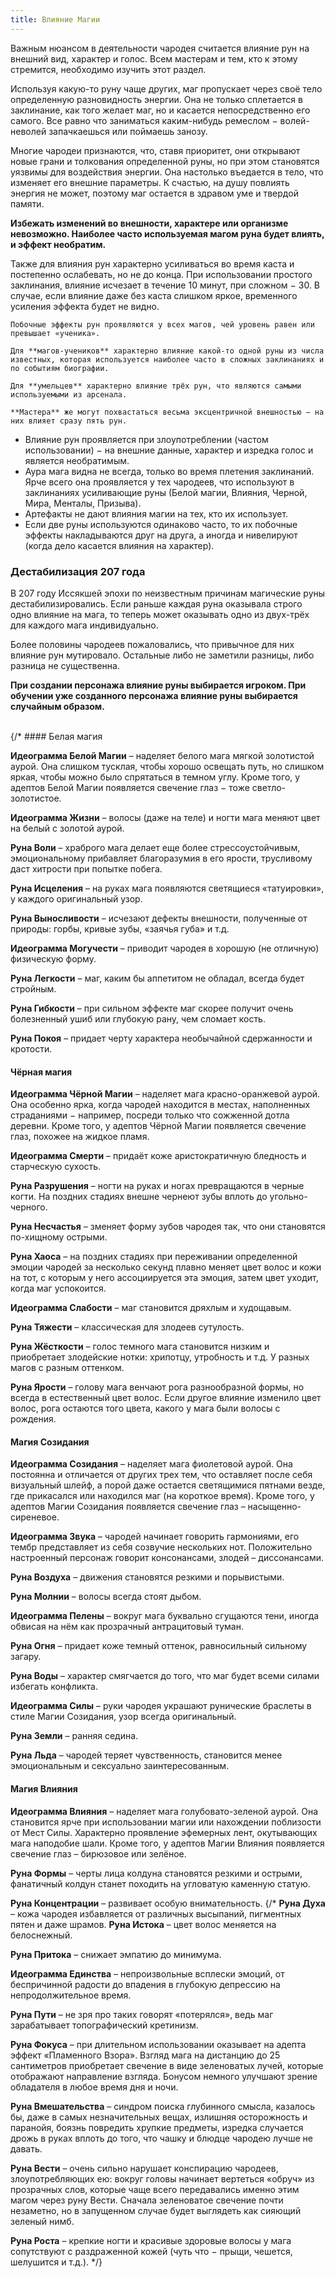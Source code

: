 ```yaml
---
title: Влияние Магии
---
```




<ButtonCover src="pic.jpg" title="Влияние Магии" author="Clint Cearley" authorHref="https://www.artstation.com/clintcearley" />
<BlockquoteBox attention>
    Важным нюансом в деятельности чародея считается влияние рун на внешний вид, характер и голос. Всем мастерам и тем, кто к этому стремится, необходимо изучить этот раздел.
</BlockquoteBox>

Используя какую-то руну чаще других, маг пропускает через своё тело определенную разновидность энергии. Она не только сплетается в заклинание, как того желает маг, но и касается непосредственно его самого. Все равно что заниматься каким-нибудь ремеслом − волей-неволей запачкаешься или поймаешь занозу.

Многие чародеи признаются, что, ставя приоритет, они открывают новые грани и толкования определенной руны, но при этом становятся уязвимы для воздействия энергии. Она настолько въедается в тело, что изменяет его внешние параметры. К счастью, на душу повлиять энергия не может, поэтому маг остается в здравом уме и твердой памяти.

**Избежать изменений во внешности, характере или организме невозможно. Наиболее часто используемая магом руна будет влиять, и эффект необратим.**

Также для влияния рун характерно усиливаться во время каста и постепенно ослабевать, но не до конца. При использовании простого заклинания, влияние исчезает в течение 10 минут, при сложном − 30. В случае, если влияние даже без каста слишком яркое, временного усиления эффекта будет не видно.

<BlockquoteBox text>

    Побочные эффекты рун проявляются у всех магов, чей уровень равен или превышает «ученика».

    Для **магов-учеников** характерно влияние какой-то одной руны из числа известных, которая используется наиболее часто в сложных заклинаниях и по событиям биографии.

    Для **умельцев** характерно влияние трёх рун, что являются самыми используемыми из арсенала.

    **Мастера** же могут похвастаться весьма эксцентричной внешностью − на них влияет сразу пять рун.

</BlockquoteBox>

* Влияние рун проявляется при злоупотреблении (частом использовании) − на внешние данные, характер и изредка голос и является необратимым.
* Аура мага видна не всегда, только во время плетения заклинаний. Ярче всего она проявляется у тех чародеев, что используют в заклинаниях усиливающие руны (Белой магии, Влияния, Черной, Мира, Менталы, Призыва).
* Артефакты не дают влияния магии на тех, кто их использует.
* Если две руны используются одинаково часто, то их побочные эффекты накладываются друг на друга, а иногда и нивелируют (когда дело касается влияния на характер).

### Дестабилизация 207 года
<BlockquoteBox mystery text>
В 207 году Иссякшей эпохи по неизвестным причинам магические руны дестабилизировались. Если раньше каждая руна оказывала строго одно влияние на мага, то теперь может оказывать одно из двух-трёх для каждого мага индивидуально.

Более половины чародеев пожаловались, что привычное для них влияние рун мутировало. Остальные либо не заметили разницы, либо разница не существенна.

<b>При создании персонажа влияние руны выбирается игроком. При обучении уже созданного персонажа влияние руны выбирается случайным образом.</b><br/><br/>
</BlockquoteBox>

<Influences/>

{/* #### Белая магия

**Идеограмма Белой Магии** – наделяет белого мага мягкой золотистой аурой. Она слишком тусклая, чтобы хорошо освещать путь, но слишком яркая, чтобы можно было спрятаться в темном углу. Кроме того, у адептов Белой Магии появляется свечение глаз − тоже светло-золотистое.

**Идеограмма Жизни** – волосы (даже на теле) и ногти мага меняют цвет на белый с золотой аурой.

**Руна Воли** – храброго мага делает еще более стрессоустойчивым, эмоциональному прибавляет благоразумия в его ярости, трусливому даст хитрости при попытке побега.

**Руна Исцеления** – на руках мага появляются светящиеся «татуировки», у каждого оригинальный узор.

**Руна Выносливости** – исчезают дефекты внешности, полученные от природы: горбы, кривые зубы, «заячья губа» и т.д.

**Идеограмма Могучести** – приводит чародея в хорошую (не отличную) физическую форму.

**Руна Легкости** – маг, каким бы аппетитом не обладал, всегда будет стройным.

**Руна Гибкости** – при сильном эффекте маг скорее получит очень болезненный ушиб или глубокую рану, чем сломает кость.

**Руна Покоя** – придает черту характера необычайной сдержанности и кротости.

#### Чёрная магия

**Идеограмма Чёрной Магии** – наделяет мага красно-оранжевой аурой. Она особенно ярка, когда чародей находится в местах, наполненных страданиями − например, посреди только что сожженной дотла деревни. Кроме того, у адептов Чёрной Магии появляется свечение глаз, похожее на жидкое пламя.

**Идеограмма Смерти** – придаёт коже аристократичную бледность и старческую сухость.

**Руна Разрушения** – ногти на руках и ногах превращаются в черные когти. На поздних стадиях внешне чернеют зубы вплоть до угольно-черного.

**Руна Несчастья** – зменяет форму зубов чародея так, что они становятся по-хищному острыми.

**Руна Хаоса** – на поздних стадиях при переживании определенной эмоции чародей за несколько секунд плавно меняет цвет волос и кожи на тот, с которым у него ассоциируется эта эмоция, затем цвет уходит, когда маг успокоится.

**Идеограмма Слабости** – маг становится дряхлым и худощавым.

**Руна Тяжести** – классическая для злодеев сутулость.

**Руна Жёсткости** – голос темного мага становится низким и приобретает злодейские нотки: хрипотцу, утробность и т.д. У разных магов с разным оттенком.

**Руна Ярости** – голову мага венчают рога разнообразной формы, но всегда в естественный цвет волос. Если другое влияние изменило цвет волос, рога остаются того цвета, какого у мага были волосы с рождения.

#### Магия Созидания

**Идеограмма Созидания** – наделяет мага фиолетовой аурой. Она постоянна и отличается от других трех тем, что оставляет после себя визуальный шлейф, а порой даже остается светящимися пятнами везде, где прикасался или находился маг (на короткое время). Кроме того, у адептов Магии Созидания появляется свечение глаз – насыщенно-сиреневое.

**Идеограмма Звука** – чародей начинает говорить гармониями, его тембр представляет из себя созвучие нескольких нот. Положительно настроенный персонаж говорит консонансами, злодей – диссонансами. 

**Руна Воздуха** – движения становятся резкими и порывистыми.

**Руна Молнии** – волосы всегда стоят дыбом.

**Идеограмма Пелены** – вокруг мага буквально сгущаются тени, иногда обвисая на нём как прозрачный антрацитовый туман.

**Руна Огня** – придает коже темный оттенок, равносильный сильному загару.

**Руна Воды** – характер смягчается до того, что маг будет всеми силами избегать конфликта.

**Идеограмма Силы** – руки чародея украшают рунические браслеты в стиле Магии Созидания, узор всегда оригинальный.

**Руна Земли** – ранняя седина.

**Руна Льда** – чародей теряет чувственность, становится менее эмоциональным и сексуально заинтересованным.

#### Магия Влияния

**Идеограмма Влияния** – наделяет мага голубовато-зеленой аурой. Она становится ярче при использовании магии или нахождении поблизости от Мест Силы. Характерно проявление эфемерных лент, окутывающих мага наподобие шали. Кроме того, у адептов Магии Влияния появляется свечение глаз – бирюзовое или зелёное.

**Руна Формы** – черты лица колдуна становятся резкими и острыми, фанатичный колдун станет походить на угловатую каменную статую.

**Руна Концентрации** – развивает особую внимательность.
{/* **Руна Духа** – кожа чародея избавляется от различных высыпаний, пигментных пятен и даже шрамов. 
**Руна Истока** – цвет волос меняется на белоснежный.

**Руна Притока** – снижает эмпатию до минимума.

**Идеограмма Единства** – непроизвольные всплески эмоций, от беспричинной радости до впадения в глубокую депрессию на непродолжительное время.

**Руна Пути** – не зря про таких говорят «потерялся», ведь маг зарабатывает топографический кретинизм.

**Руна Фокуса** – при длительном использовании оказывает на адепта эффект «Пламенного Взора». Взгляд мага на дистанцию до 25 сантиметров приобретает свечение в виде зеленоватых лучей, которые отображают направление взгляда. Бонусом немного улучшают зрение обладателя в любое время дня и ночи.

**Руна Вмешательства** – синдром поиска глубинного смысла, казалось бы, даже в самых незначительных вещах, излишняя осторожность и паранойя, боязнь повредить хрупкие предметы, изредка случается дрожь в руках вплоть до того, что чашку и блюдце чародею лучше не давать.

**Руна Вести** – очень сильно нарушает конспирацию чародеев, злоупотребляющих ею: вокруг головы начинает вертеться «обруч» из прозрачных слов, которые чаще всего передавались именно этим магом через руну Вести. Сначала зеленоватое свечение почти незаметно, но в запущенном случае будет выглядеть как сияющий зеленый нимб.

**Руна Роста** – крепкие ногти и красивые здоровые волосы у мага сопутствуют с раздраженной кожей (чуть что − прыщи, чешется, шелушится и т.д.). */}